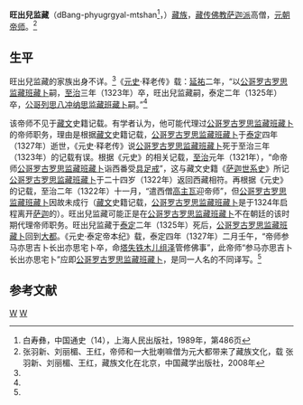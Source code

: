 '''旺出兒监藏'''（dBang-phyugrgyal-mtshan<ref name=bai>白寿彝，中国通史（14），上海人民出版社，1989年，第486页</ref>，{{bd|？||1325年||catIdx=旺}}）[[藏族|藏族]]，[[藏传佛教|藏传佛教]][[萨迦派|萨迦派]]高僧，[[元朝|元朝]][[帝师|帝师]]。<ref name=zhang>张羽新、刘丽楣、王红，帝师和一大批喇嘛僧为元大都带来了藏族文化，载 张羽新、刘丽楣、王红，藏族文化在北京，中国藏学出版社，2008年</ref>

==生平==
旺出兒监藏的家族出身不详。<ref name=bai/>《[[元史|元史]]·释老传》载：[[延祐|延祐]]二年，“以[[公哥罗古罗思监藏班藏卜|公哥罗古罗思监藏班藏卜]]嗣，[[至治_(元朝)|至治]]三年（1323年）卒，旺出兒监藏嗣，泰定二年（1325年）卒，[[公哥列思八冲纳思监藏班藏卜|公哥列思八冲纳思监藏班藏卜]]嗣。”<ref name=zhang/>

该帝师不见于[[藏文|藏文]]史籍记载。有学者认为，他可能代理过[[公哥罗古罗思监藏班藏卜|公哥罗古罗思监藏班藏卜]]的帝师职务，理由是根据[[藏文|藏文]]史籍记载，[[公哥罗古罗思监藏班藏卜|公哥罗古罗思监藏班藏卜]]于[[泰定_(元朝)|泰定]]四年（1327年）逝世，《元史·释老传》说[[公哥罗古罗思监藏班藏卜|公哥罗古罗思监藏班藏卜]]死于至治三年（1323年）的记载有误。根据《元史》的相关记载，[[至治_(元朝)|至治]]元年（1321年），“命帝师[[公哥罗古罗思监藏班藏卜|公哥罗古罗思监藏班藏卜]]诣西番受[[具足戒|具足戒]]”，这与藏文史籍《[[萨迦世系史|萨迦世系史]]》所记[[公哥罗古罗思监藏班藏卜|公哥罗古罗思监藏班藏卜]]于二十四岁（1322年）返回西藏相符。再根据《元史》的记载，至治二年（1322年）十一月，“遣西僧[[高主瓦|高主瓦]]迎帝师”，但[[公哥罗古罗思监藏班藏卜|公哥罗古罗思监藏班藏卜]]因故未成行（[[藏文|藏文]]史籍记载，[[公哥罗古罗思监藏班藏卜|公哥罗古罗思监藏班藏卜]]是于1324年启程离开[[萨迦|萨迦]]的）。旺出兒监藏可能正是在[[公哥罗古罗思监藏班藏卜|公哥罗古罗思监藏班藏卜]]不在朝廷的该时期代理帝师职务。旺出兒监藏于[[泰定_(元朝)|泰定]]二年（1325年）死后，[[公哥罗古罗思监藏班藏卜|公哥罗古罗思监藏班藏卜]]回到[[元大都|大都]]。《元史·泰定帝本纪》载，泰定四年（1327年）二月壬午，“帝师参马亦思吉卜长出亦思宅卜卒，命[[塔失铁木儿组泽|塔失铁木儿组泽]]管修佛事”，此帝师“参马亦思吉卜长出亦思宅卜”应即[[公哥罗古罗思监藏班藏卜|公哥罗古罗思监藏班藏卜]]，是同一人名的不同译写。<ref name=zhang/>

==参考文献==
{{reflist}}

{{start box}}
{{S-rel|bu}}
{{s-before|[[公哥罗古罗思监藏班藏卜|公哥罗古罗思监藏班藏卜]]}}
{{s-title|[[元朝|元朝]][[帝师|帝师]]|1322年—1325年}}
{{s-after|[[公哥列思八冲纳思监藏班藏卜|公哥列思八冲纳思监藏班藏卜]]}}
{{end box}}

[[Category:元朝帝师|W]]
[[Category:萨迦人|W]]